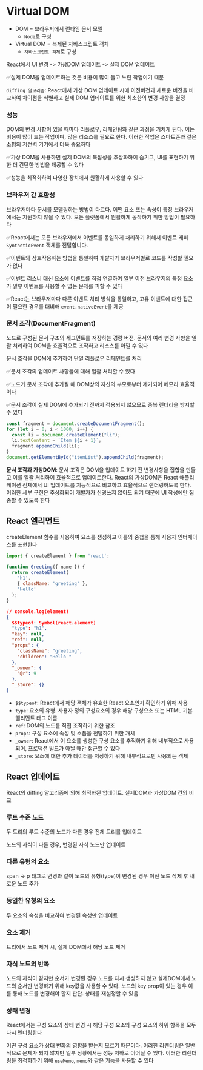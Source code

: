 # Virtual DOM

- DOM = 브라우저에서 런타임 문서 모델
  - `Node`로 구성
- Virtual DOM = 복제된 자바스크립트 객체
  - `자바스크립트 객체`로 구성


React에서 UI 변경 -> 가상DOM 업데이트 -> 실제 DOM 업데이트

✅실제 DOM을 업데이트하는 것은 비용이 많이 들고 느린 작업이기 때문

`diffing 알고리즘`: React에서 가상 DOM 업데이트 시에 이전버전과 새로운 버전을 비교하여 차이점을 식별하고 실제 DOM 업데이트를 위한 최소한의 변경 사항을 결정


### 성능

DOM의 변경 사항이 있을 때마다 리플로우, 리페인팅와 같은 과정을 거치게 된다. 이는 비용이 많이 드는 작업이며, 많은 리소스를 필요로 한다. 이러한 작업은 스마트폰과 같은 소형의 저전력 기기에서 더욱 중요하다

✅가상 DOM을 사용하면 실제 DOM의 복잡성을 추상화하여 숨기고, UI를 표현하기 위한 더 간단한 방법을 제공할 수 있다

✅성능을 최적화하여 다양한 장치에서 원활하게 사용할 수 있다


### 브라우저 간 호환성

브라우저마다 문서를 모델링하는 방법이 다르다. 어떤 요소 또는 속성이 특정 브라우저에서는 지원하지 않을 수 있다. 모든 플랫폼에서 원활하게 동작하기 위한 방법이 필요하다

✅React에서는 모든 브라우저에서 이벤트를 동일하게 처리하기 위해서 이벤트 래퍼 `SyntheticEvent` 객체를 전달합니다.

✅이벤트와 상호작용하는 방법을 통일하여 개발자가 브라우저별로 코드를 작성할 필요가 없다

✅이벤트 리스너 대신 요소에 이벤트를 직접 연결하여 일부 이전 브라우저의 특정 요소가 일부 이벤트를 사용할 수 없는 문제를 피할 수 있다

✅React는 브라우저마다 다른 이벤트 처리 방식을 통일하고, 고유 이벤트에 대한 접근이 필요한 경우를 대비해 `event.nativeEvent`를 제공


### 문서 조각(DocumentFragment)

노드로 구성된 문서 구조의 세그먼트를 저장하는 경량 버전. 문서의 여러 변경 사항을 일괄 처리하여 DOM을 효율적으로 조작하고 리소스를 아낄 수 있다

문서 조각을 DOM에 추가하여 단일 리플로우 리페인트를 처리

✅문서 조각의 업데이트 사항들에 대해 일괄 처리할 수 있다

✅노드가 문서 조각에 추가될 때 DOM상의 자신의 부모로부터 제거되어 메모리 효율적이다

✅문서 조각이 실제 DOM에 추가되기 전까지 적용되지 않으므로 중복 렌더리을 방지할 수 있다

```javascript
const fragment = document.createDocumentFragment();
for (let i = 0; i < 1000; i++) {
  const li = document.createElement("li");
  li.textContent = `Item ${i + 1}`;
  fragment.appendChild(li);
}
document.getElementById("itemList").appendChild(fragment);
```

**문서 조각과 가상DOM**: 문서 조각은 DOM을 업데이트 하기 전 변경사항을 집합을 만들고 이를 일괄 처리하여 효율적으로 업데이트한다. React의 가상DOM은 React 애플리케이션 전체에서 UI 업데이트를 지능적으로 비교하고 효율적으로 렌더링하도록 한다. 이러한 세부 구현은 추상화되어 개발자가 신경쓰지 않아도 되기 때문에 UI 작성에만 집중할 수 있도록 한다


## React 엘리먼트

createElement 함수를 사용하여 요소를 생성하고 이를의 중첩을 통해 사용자 인터페이스를 표현한다

```jsx
import { createElement } from 'react';

function Greeting({ name }) {
  return createElement(
    'h1',
    { className: 'greeting' },
    'Hello'
  );
}
```

```json
// console.log(element)
{
  $$typeof: Symbol(react.element)
  "type": "h1",
  "key": null,
  "ref": null,
  "props": {
    "className": "greeting",
    "children": "Hello "
  },
  "_owner": {
    "@r": 9
  },
  "_store": {}
}
```

- `$$typeof`: React에서 해당 객체가 유효한 React 요소인지 확인하기 위해 사용
- `type`: 요소의 유형. 사용자 정의 구성요소의 경우 해당 구성요소 또는 HTML 기본 엘리먼트 태그 이름
- `ref`: DOM의 노드를 직접 조작하기 위한 참조
- `props`: 구성 요소에 속성 및 소품을 전달하기 위한 개체
- `_owner`: React에서 이 요소를 생성한 구성 요소를 추적하기 위해 내부적으로 사용되며, 프로덕션 빌드가 아닐 때만 접근할 수 있다
- `_store`: 요소에 대한 추가 데이터를 저장하기 위해 내부적으로만 사용되는 객체


## React 업데이트

React의 diffing 알고리즘에 의해 최적화된 업데이트. 실제DOM과 가상DOM 간의 비교


### 루트 수준 노드

두 트리의 루트 수준의 노드가 다른 경우 전체 트리를 업데이트

노드의 자식이 다른 경우, 변경된 자식 노드만 업데이트


### 다른 유형의 요소

span -> p 태그로 변경과 같이 노드의 유형(type)이 변경된 경우 이전 노드 삭제 후 새로운 노드 추가


### 동일한 유형의 요소

두 요소의 속성을 비교하여 변경된 속성만 업데이트


### 요소 제거

트리에서 노드 제거 시, 실제 DOM에서 해당 노드 제거


### 자식 노드의 반복

노드의 자식이 같지만 순서가 변경된 경우 노드를 다시 생성하지 않고 실제DOM에서 노드의 순서만 변경하기 위해 key값을 사용할 수 있다. 노드의 key prop이 있는 경우 이를 통해 노드를 변경해야 할지 판단. 상태를 재설정할 수 있음.


### 상태 변경

React에서는 구성 요소의 상태 변경 시 해당 구성 요소와 구성 요소의 하위 항목을 모두 다시 렌더링한다

어떤 구성 요소가 상태 변화의 영향을 받는지 모르기 때문이다. 이러한 리렌더링은 일반적으로 문제가 되지 않지만 일부 상황에서는 성능 저하로 이어질 수 있다. 이러한 리렌더링을 최적화하기 위해 `useMemo`, `memo`와 같은 기능을 사용할 수 있다

